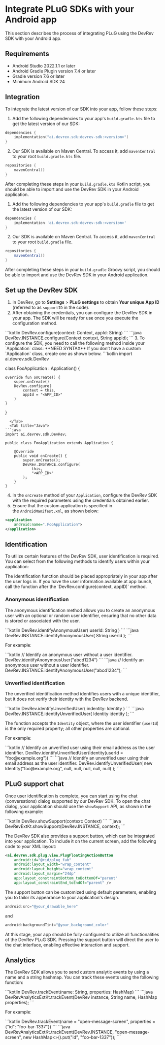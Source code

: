 # Integrate PLuG SDKs with your Android app 

This section describes the process of integrating PLuG using the DevRev SDK with your Android app.

## Requirements

- Android Studio 2022.1.1 or later
- Android Gradle Plugin version 7.4 or later
- Gradle version 7.6 or later
- Minimum Android SDK 24

## Integration

To integrate the latest version of our SDK into your app, follow these steps:

<Tabs>
<Tab title="Kotlin">

1. Add the following dependencies to your app's `build.gradle.kts` file to get the latest version of our SDK:

```kotlin
dependencies {
    implementation("ai.devrev.sdk:devrev-sdk:<version>")
}
```
2. Our SDK is available on Maven Central. To access it, add `mavenCentral` to your root `build.gradle.kts` file.
```kotlin
repositories {
    mavenCentral()
}
```
After completing these steps in your `build.gradle.kts` Kotlin script, you should be able to import and use the DevRev SDK in your Android application.

</Tab>
<Tab title="Groovy">

1. Add the following dependencies to your app's `build.gradle` file to get the latest version of our SDK:

```groovy
dependencies {
    implementation 'ai.devrev.sdk:devrev-sdk:<version>'
}
```

2. Our SDK is available on Maven Central. To access it, add `mavenCentral` to your root `build.gradle` file.
```groovy
repositories {
    mavenCentral()
}
```
After completing these steps in your `build.gradle` Groovy script, you should be able to import and use the DevRev SDK in your Android application.

</Tab>
</Tabs>

## Set up the DevRev SDK

1. In DevRev, go to **Settings** > **PLuG settings** to obtain **Your unique App ID** (referred to as `supportID` in the code).
2. After obtaining the credentials, you can configure the DevRev SDK in your app. The SDK will be ready for use once you execute the configuration method.
<Tabs>
  <Tab title="Kotlin">
```kotlin
DevRev.configure(context: Context, appId: String)
```
  </Tab>
  <Tab title="Java">
```java
DevRev.INSTANCE.configure(Context context, String appId);
```
  </Tab>
</Tabs>
3. To configure the SDK, you need to call the following method inside your `Application` class:
**NEED SYNTAX**

<Callout intent="note">
If you don’t have a custom `Application` class, create one as shown below.
</Callout>

<Tabs>
  <Tab title="Kotlin">
```kotlin
import ai.devrev.sdk.DevRev

class FooApplication : Application() {

    override fun onCreate() {
        super.onCreate()
        DevRev.configure(
            context = this,
            appId = "<APP_ID>"
        )
    }
}
```
  </Tab>
  <Tab title="Java">
```java
import ai.devrev.sdk.DevRev;

public class FooApplication extends Application {

    @Override
    public void onCreate() {
        super.onCreate();
        DevRev.INSTANCE.configure(
            this,
            "<APP_ID>"
        );
    }
}
```
  </Tab>
</Tabs>

4. In the `onCreate` method of your `Application`, configure the DevRev SDK with the required parameters using the credentials obtained earlier.
5. Ensure that the custom application is specified in the `AndroidManifest.xml`, as shown below:

```xml
<application
    android:name=".FooApplication">
</application>
```

## Identification

To utilize certain features of the DevRev SDK, user identification is required. You can select from the following methods to identify users within your application:

<Callout intent="note">
The identification function should be placed appropriately in your app after the user logs in. If you have the user information available at app launch, call the function after the `DevRev.configure(context, appID)` method.
</Callout>

### Anonymous identification

The anonymous identification method allows you to create an anonymous user with an optional or random user identifier, ensuring that no other data is stored or associated with the user.

<Tabs>
  <Tab title="Kotlin">
```kotlin
DevRev.identifyAnonymousUser(
    userId: String
)
```
  </Tab>
  <Tab title="Java">
```java
DevRev.INSTANCE.identifyAnonymousUser(
    String userId
);
```
  </Tab>
</Tabs>

For example:

<Tabs>
  <Tab title="Kotlin">
```kotlin
// Identify an anonymous user without a user identifier.
DevRev.identifyAnonymousUser("abcd1234")
```
  </Tab>
  <Tab title="Java">
```java
// Identify an anonymous user without a user identifier.
DevRev.INSTANCE.identifyAnonymousUser("abcd1234");
```
  </Tab>
</Tabs>

### Unverified identification

The unverified identification method identifies users with a unique identifier, but it does not verify their identity with the DevRev backend.

<Tabs>
  <Tab title="Kotlin">
```kotlin
DevRev.identifyUnverifiedUser(
    indentity: Identity
)
```
  </Tab>
  <Tab title="Java">
```java
DevRev.INSTANCE.identifyUnverifiedUser(
    Identity identity
);
```   
  </Tab>
</Tabs>

The function accepts the `Identity` object, where the user identifier (`userId`) is the only required property; all other properties are optional.

For example:

<Tabs>
  <Tab title="Kotlin">
```kotlin
// Identify an unverified user using their email address as the user identifier.
DevRev.identifyUnverifiedUser(Identity(userId = "foo@example.org"))
```
  </Tab>
  <Tab title="Java">
```java
// Identify an unverified user using their email address as the user identifier.
DevRev.identifyUnverifiedUser(
        new Identity("foo@example.org", null, null, null, null, null)
);
```
  </Tab>
</Tabs>

## PLuG support chat

Once user identification is complete, you can start using the chat (conversations) dialog supported by our DevRev SDK. To open the chat dialog, your application should use the `showSupport` API, as shown in the following example:

<Tabs>
  <Tab title="Kotlin">
```kotlin
DevRev.showSupport(context: Context)
```    
  </Tab>
  <Tab title="Java">
```java
DevRevExtKt.showSupport(DevRev.INSTANCE, context);
```    
  </Tab>
</Tabs>

The DevRev SDK also provides a support button, which can be integrated into your application. To include it on the current screen, add the following code to your XML layout:

```xml
<ai.devrev.sdk.plug.view.PlugFloatingActionButton
    android:id="@+id/plug_fab"
    android:layout_width="wrap_content"
    android:layout_height="wrap_content"
    android:layout_margin="24dp"
    app:layout_constraintBottom_toBottomOf="parent"
    app:layout_constraintEnd_toEndOf="parent" />
```
The support button can be customized using default parameters, enabling you to tailor its appearance to your application's design.

```kotlin
android:src="@your_drawable_here"
```
and

```kotlin
android:backgroundTint="@your_background_color"
```

At this stage, your app should be fully configured to utilize all functionalities of the DevRev PLuG SDK. Pressing the support button will direct the user to the chat interface, enabling effective interaction and support.

## Analytics

The DevRev SDK allows you to send custom analytic events by using a name and a string hashmap. You can track these events using the following function:

<Tabs>
  <Tab title="Kotlin">
```kotlin
DevRev.trackEvent(name: String, properties: HashMap<String, String>)
```
  </Tab>
  <Tab title="Java">
```java
DevRevAnalyticsExtKt.trackEvent(DevRev instance, String name, HashMap<String, String> properties);
```
  </Tab>
</Tabs>

For example:

<Tabs>
  <Tab title="Kotlin">
```kotlin
DevRev.trackEvent(name = "open-message-screen", properties = {"id": "foo-bar-1337"})
```
  </Tab>
  <Tab title="Java">
```java
DevRevAnalyticsExtKt.trackEvent(DevRev.INSTANCE, "open-message-screen", new HashMap<>().put("id", "foo-bar-1337"));
```
  </Tab>
</Tabs>


